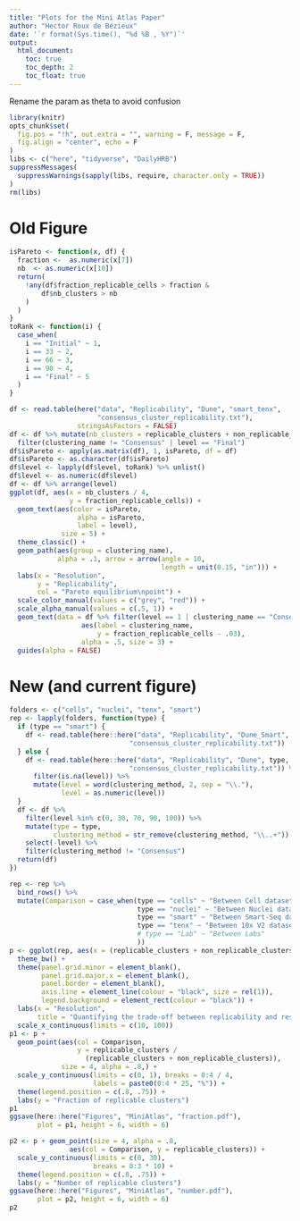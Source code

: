```yaml
---
title: "Plots for the Mini Atlas Paper"
author: "Hector Roux de Bézieux"
date: '`r format(Sys.time(), "%d %B , %Y")`'
output:
  html_document:
    toc: true
    toc_depth: 2
    toc_float: true
---
```


Rename the param as theta to avoid confusion

```r
library(knitr)
opts_chunk$set(
  fig.pos = "!h", out.extra = "", warning = F, message = F,
  fig.align = "center", echo = F
)
libs <- c("here", "tidyverse", "DailyHRB")
suppressMessages(
  suppressWarnings(sapply(libs, require, character.only = TRUE))
)
rm(libs)
```

# Old Figure

```r
isPareto <- function(x, df) {
  fraction <-  as.numeric(x[7])
  nb  <- as.numeric(x[10])
  return(
    !any(df$fraction_replicable_cells > fraction &
        df$nb_clusters > nb
    )
  )
}
toRank <- function(i) {
  case_when(
    i == "Initial" ~ 1,
    i == 33 ~ 2,
    i == 66 ~ 3,
    i == 90 ~ 4,
    i == "Final" ~ 5
  )
}

df <- read.table(here("data", "Replicability", "Dune", "smart_tenx",
                      "consensus_cluster_replicability.txt"),
                 stringsAsFactors = FALSE)
df <- df %>% mutate(nb_clusters = replicable_clusters + non_replicable_clusters) %>%
  filter(clustering_name != "Consensus" | level == "Final")
df$isPareto <- apply(as.matrix(df), 1, isPareto, df = df)
df$isPareto <- as.character(df$isPareto)
df$level <- lapply(df$level, toRank) %>% unlist()
df$level <- as.numeric(df$level)
df <- df %>% arrange(level)
ggplot(df, aes(x = nb_clusters / 4,
               y = fraction_replicable_cells)) +
  geom_text(aes(color = isPareto,
                 alpha = isPareto,
                 label = level),
             size = 5) +
  theme_classic() +
  geom_path(aes(group = clustering_name),
            alpha = .1, arrow = arrow(angle = 10,
                                      length = unit(0.15, "in"))) +
  labs(x = "Resolution",
       y = "Replicability",
       col = "Pareto equilibrium\npoint") +
  scale_color_manual(values = c("grey", "red")) +
  scale_alpha_manual(values = c(.5, 1)) +
  geom_text(data = df %>% filter(level == 1 | clustering_name == "Consensus"),
                  aes(label = clustering_name,
                      y = fraction_replicable_cells - .03),
                  alpha = .5, size = 3) +
  guides(alpha = FALSE)
```

# New (and current figure)

```r
folders <- c("cells", "nuclei", "tenx", "smart")
rep <- lapply(folders, function(type) {
  if (type == "smart") {
    df <- read.table(here::here("data", "Replicability", "Dune_Smart", "Normal",
                              "consensus_cluster_replicability.txt"))
  } else {
    df <- read.table(here::here("data", "Replicability", "Dune", type,
                              "consensus_cluster_replicability.txt")) %>%
      filter(is.na(level)) %>%
      mutate(level = word(clustering_method, 2, sep = "\\."),
             level = as.numeric(level))
  }
  df <- df %>%
    filter(level %in% c(0, 30, 70, 90, 100)) %>%
    mutate(type = type,
           clustering_method = str_remove(clustering_method, "\\..+")) %>%
    select(-level) %>%
    filter(clustering_method != "Consensus")
  return(df)
})

rep <- rep %>% 
  bind_rows() %>%
  mutate(Comparison = case_when(type == "cells" ~ "Between Cell datasets",
                                type == "nuclei" ~ "Between Nuclei datasets",
                                type == "smart" ~ "Between Smart-Seq datasets",
                                type == "tenx" ~ "Between 10x V2 datasets",
                                # type == "Lab" ~ "Between Labs"
                                ))
p <- ggplot(rep, aes(x = (replicable_clusters + non_replicable_clusters) / 2)) +
  theme_bw() +
  theme(panel.grid.minor = element_blank(),
        panel.grid.major.x = element_blank(),
        panel.border = element_blank(),
        axis.line = element_line(colour = "black", size = rel(1)),
        legend.background = element_rect(colour = "black")) +
  labs(x = "Resolution",
       title = "Quantifying the trade-off between replicability and resolution") +
  scale_x_continuous(limits = c(10, 100))
p1 <- p + 
  geom_point(aes(col = Comparison,
                 y = replicable_clusters / 
                   (replicable_clusters + non_replicable_clusters)),
             size = 4, alpha = .8,) +
  scale_y_continuous(limits = c(0, 1), breaks = 0:4 / 4,
                     labels = paste0(0:4 * 25, "%")) +
  theme(legend.position = c(.8, .75)) +
  labs(y = "Fraction of replicable clusters")
p1
ggsave(here::here("Figures", "MiniAtlas", "fraction.pdf"),
       plot = p1, height = 6, width = 6)

p2 <- p + geom_point(size = 4, alpha = .8,
               aes(col = Comparison, y = replicable_clusters)) +
  scale_y_continuous(limits = c(0, 30),
                     breaks = 0:3 * 10) +
  theme(legend.position = c(.8, .75)) +
  labs(y = "Number of replicable clusters")
ggsave(here::here("Figures", "MiniAtlas", "number.pdf"),
       plot = p2, height = 6, width = 6)
p2
```